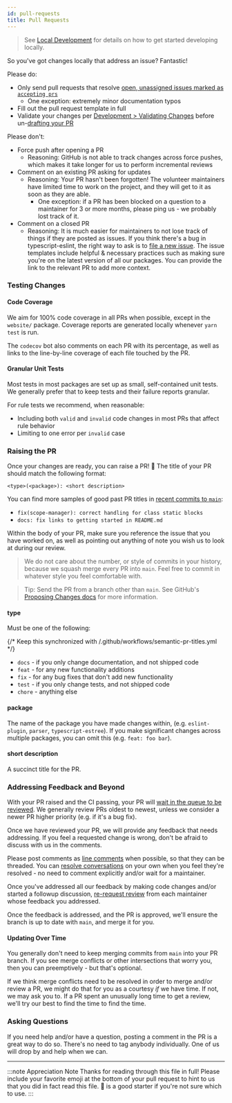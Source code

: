 ```yaml
---
id: pull-requests
title: Pull Requests
---
```


> See [Local Development](./Local_Development.mdx) for details on how to get started developing locally.

So you've got changes locally that address an issue?
Fantastic!

Please do:

- Only send pull requests that resolve [open, unassigned issues marked as `accepting prs`](https://github.com/typescript-eslint/typescript-eslint/issues?q=is%3Aissue+is%3Aopen+label%3A%22accepting+prs%22+no%3Aassignee)
  - One exception: extremely minor documentation typos
- Fill out the pull request template in full
- Validate your changes per [Development > Validating Changes](./Local_Development.mdx#validating-changes) before un-[drafting your PR](https://github.blog/2019-02-14-introducing-draft-pull-requests)

Please don't:

- Force push after opening a PR
  - Reasoning: GitHub is not able to track changes across force pushes, which makes it take longer for us to perform incremental reviews
- Comment on an existing PR asking for updates
  - Reasoning: Your PR hasn't been forgotten! The volunteer maintainers have limited time to work on the project, and they will get to it as soon as they are able.
    - One exception: if a PR has been blocked on a question to a maintainer for 3 or more months, please ping us - we probably lost track of it.
- Comment on a closed PR
  - Reasoning: It is much easier for maintainers to not lose track of things if they are posted as issues. If you think there's a bug in typescript-eslint, the right way to ask is to [file a new issue](https://github.com/typescript-eslint/typescript-eslint/issues/new/choose). The issue templates include helpful & necessary practices such as making sure you're on the latest version of all our packages. You can provide the link to the relevant PR to add more context.

### Testing Changes

#### Code Coverage

We aim for 100% code coverage in all PRs when possible, except in the `website/` package.
Coverage reports are generated locally whenever `yarn test` is run.

The `codecov` bot also comments on each PR with its percentage, as well as links to the line-by-line coverage of each file touched by the PR.

#### Granular Unit Tests

Most tests in most packages are set up as small, self-contained unit tests.
We generally prefer that to keep tests and their failure reports granular.

For rule tests we recommend, when reasonable:

- Including both `valid` and `invalid` code changes in most PRs that affect rule behavior
- Limiting to one error per `invalid` case

### Raising the PR

Once your changes are ready, you can raise a PR! 🙌
The title of your PR should match the following format:

```text
<type>(<package>): <short description>
```

You can find more samples of good past PR titles in [recent commits to `main`](https://github.com/typescript-eslint/typescript-eslint/commits/main):

- `fix(scope-manager): correct handling for class static blocks`
- `docs: fix links to getting started in README.md`

Within the body of your PR, make sure you reference the issue that you have worked on, as well as pointing out anything of note you wish us to look at during our review.

> We do not care about the number, or style of commits in your history, because we squash merge every PR into `main`.
> Feel free to commit in whatever style you feel comfortable with.

> Tip: Send the PR from a branch other than `main`.
> See GitHub's [Proposing Changes docs](https://docs.github.com/en/pull-requests/collaborating-with-pull-requests/proposing-changes-to-your-work-with-pull-requests) for more information.

#### type

Must be one of the following:

{/* Keep this synchronized with /.github/workflows/semantic-pr-titles.yml */}

- `docs` - if you only change documentation, and not shipped code
- `feat` - for any new functionality additions
- `fix` - for any bug fixes that don't add new functionality
- `test` - if you only change tests, and not shipped code
- `chore` - anything else

#### package

The name of the package you have made changes within, (e.g. `eslint-plugin`, `parser`, `typescript-estree`).
If you make significant changes across multiple packages, you can omit this (e.g.
`feat: foo bar`).

#### short description

A succinct title for the PR.

### Addressing Feedback and Beyond

With your PR raised and the CI passing, your PR will [wait in the queue to be reviewed](https://github.com/typescript-eslint/typescript-eslint/pulls?q=is%3Apr+is%3Aopen+sort%3Acreated-asc+-label%3A%22breaking+change%22+-label%3A%22awaiting+response%22+-label%3A%221+approval%22+-label%3A%22DO+NOT+MERGE%22+status%3Asuccess).
We generally review PRs oldest to newest, unless we consider a newer PR higher priority (e.g. if it's a bug fix).

Once we have reviewed your PR, we will provide any feedback that needs addressing.
If you feel a requested change is wrong, don't be afraid to discuss with us in the comments.

Please post comments as [line comments](https://docs.github.com/en/pull-requests/collaborating-with-pull-requests/reviewing-changes-in-pull-requests/commenting-on-a-pull-request#adding-line-comments-to-a-pull-request) when possible, so that they can be threaded.
You can [resolve conversations](https://docs.github.com/en/pull-requests/collaborating-with-pull-requests/reviewing-changes-in-pull-requests/commenting-on-a-pull-request#resolving-conversations) on your own when you feel they're resolved - no need to comment explicitly and/or wait for a maintainer.

Once you've addressed all our feedback by making code changes and/or started a followup discussion, [re-request review](https://docs.github.com/en/pull-requests/collaborating-with-pull-requests/reviewing-changes-in-pull-requests/about-pull-request-reviews#re-requesting-a-review) from each maintainer whose feedback you addressed.

Once the feedback is addressed, and the PR is approved, we'll ensure the branch is up to date with `main`, and merge it for you.

#### Updating Over Time

You generally don't need to keep merging commits from `main` into your PR branch.
If you see merge conflicts or other intersections that worry you, then you can preemptively - but that's optional.

If we think merge conflicts need to be resolved in order to merge and/or review a PR, we might do that for you as a courtesy _if_ we have time.
If not, we may ask you to.
If a PR spent an unusually long time to get a review, we'll try our best to find the time to find the time.

### Asking Questions

If you need help and/or have a question, posting a comment in the PR is a great way to do so.
There's no need to tag anybody individually.
One of us will drop by and help when we can.

---

:::note Appreciation Note
Thanks for reading through this file in full!
Please include your favorite emoji at the bottom of your pull request to hint to us that you did in fact read this file.
💖 is a good starter if you're not sure which to use.
:::
